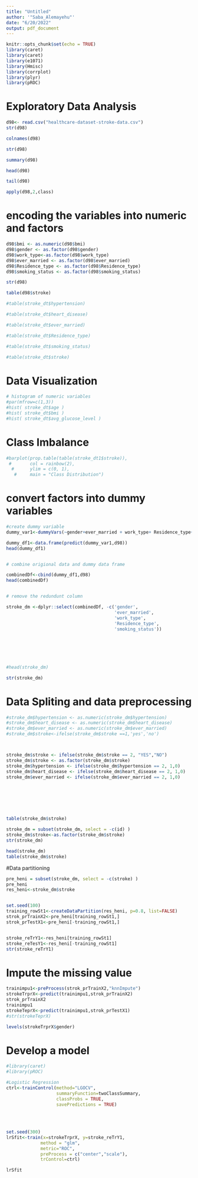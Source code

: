 ---
title: "Untitled"
author: '"Saba_Alemayehu"'
date: "6/20/2022"
output: pdf_document
---

```{r setup, include=FALSE}
knitr::opts_chunk$set(echo = TRUE)
library(caret)
library(caret)
library(e1071)
library(Hmisc)
library(corrplot)
library(plyr)
library(pROC)
```

# Exploratory Data Analysis

```{r}
d98<- read.csv("healthcare-dataset-stroke-data.csv")
str(d98)
```



```{r}
colnames(d98)
```
```{r}
str(d98)

```

```{r}
summary(d98)
```

```{r}
head(d98)

```

```{r}
tail(d98)

```

```{r}
apply(d98,2,class)
```




# encoding the variables into numeric and factors
```{r}

d98$bmi <- as.numeric(d98$bmi)
d98$gender <- as.factor(d98$gender)
d98$work_type<-as.factor(d98$work_type)
d98$ever_married <- as.factor(d98$ever_married)
d98$Residence_type <- as.factor(d98$Residence_type)
d98$smoking_status <- as.factor(d98$smoking_status)

```

```{r}
str(d98)
```

```{r}
table(d98$stroke)
```


```{r}
#table(stroke_dt$hypertension)
```

```{r}
#table(stroke_dt$heart_disease)
```

```{r}
#table(stroke_dt$ever_married)
```

```{r}
#table(stroke_dt$Residence_type)
```

```{r}
#table(stroke_dt$smoking_status)
```

```{r}
#table(stroke_dt$stroke)
```
# Data Visualization
```{r}
# histogram of numeric variables
#par(mfrow=c(1,3))
#hist( stroke_dt$age ) 
#hist( stroke_dt$bmi )
#hist( stroke_dt$avg_glucose_level )
```
# Class Imbalance
```{r}
#barplot(prop.table(table(stroke_dt1$stroke)),
 #       col = rainbow(2),
  #      ylim = c(0, 1),
   #     main = "Class Distribution")
```
# convert factors into dummy variables

```{r}
#create dummy variable 
dummy_var1<-dummyVars(~gender+ever_married + work_type+ Residence_type+smoking_status, data=d98,fullRank = T)

dummy_df1<-data.frame(predict(dummy_var1,d98))
head(dummy_df1)


# combine origional data and dummy data frame

combinedDf<-cbind(dummy_df1,d98)
head(combinedDf)


# remove the redundunt column

stroke_dm <-dplyr::select(combinedDf, -c('gender', 
                                         'ever_married',
                                         'work_type',
                                         'Residence_type', 
                                         'smoking_status'))
                                         
                                            
                                           
                                           
                                           

#head(stroke_dm)

str(stroke_dm)

```
# Data Spliting and data preprocessing

```{r}
#stroke_dm$hypertension <- as.numeric(stroke_dm$hypertension)
#stroke_dm$heart_disease <- as.numeric(stroke_dm$heart_disease)
#stroke_dm$ever_married <- as.numeric(stroke_dm$ever_married)
#stroke_dm$stroke<-ifelse(stroke_dm$stroke ==1,'yes','no')



stroke_dm$stroke <- ifelse(stroke_dm$stroke == 2, "YES","NO")
stroke_dm$stroke <- as.factor(stroke_dm$stroke)
stroke_dm$hypertension <- ifelse(stroke_dm$hypertension == 2, 1,0)
stroke_dm$heart_disease <- ifelse(stroke_dm$heart_disease == 2, 1,0)
stroke_dm$ever_married <- ifelse(stroke_dm$ever_married == 2, 1,0)







table(stroke_dm$stroke)
```
```{r}
stroke_dm = subset(stroke_dm, select = -c(id) )
stroke_dm$stroke<-as.factor(stroke_dm$stroke)
str(stroke_dm)
```

```{r}
head(stroke_dm)
table(stroke_dm$stroke)
```


#Data partitioning
```{r}
pre_heni = subset(stroke_dm, select = -c(stroke) )
pre_heni
res_heni<-stroke_dm$stroke


set.seed(100)
training_rowSt1<-createDataPartition(res_heni, p=0.8, list=FALSE)
strok_prTrainX2<-pre_heni[training_rowSt1,]
strok_prTestX1<-pre_heni[-training_rowSt1,]


stroke_reTrY1<-res_heni[training_rowSt1]
stroke_reTesY1<-res_heni[-training_rowSt1]
str(stroke_reTrY1)

```

# Impute the missing value
```{r}
trainimpu1<-preProcess(strok_prTrainX2,"knnImpute")
strokeTrprX<-predict(trainimpu1,strok_prTrainX2)
strok_prTrainX2
trainimpu1
strokeTeprX<-predict(trainimpu1,strok_prTestX1)
#str(strokeTeprX)

```


```{r}
levels(strokeTrprX$gender)
```

# Develop a model

```{r}
#library(caret)
#library(pROC)

#Logistic Regression
ctrl<-trainControl(method="LGOCV",
                   summaryFunction=twoClassSummary,
                   classProbs = TRUE,
                   savePredictions = TRUE)
                
                   
                   
                  
set.seed(300)
lrSfit<-train(x=strokeTrprX, y=stroke_reTrY1,
             method = "glm",
             metric="ROC",
             preProcess = c("center","scale"),
             trControl=ctrl)

lrSfit
```









